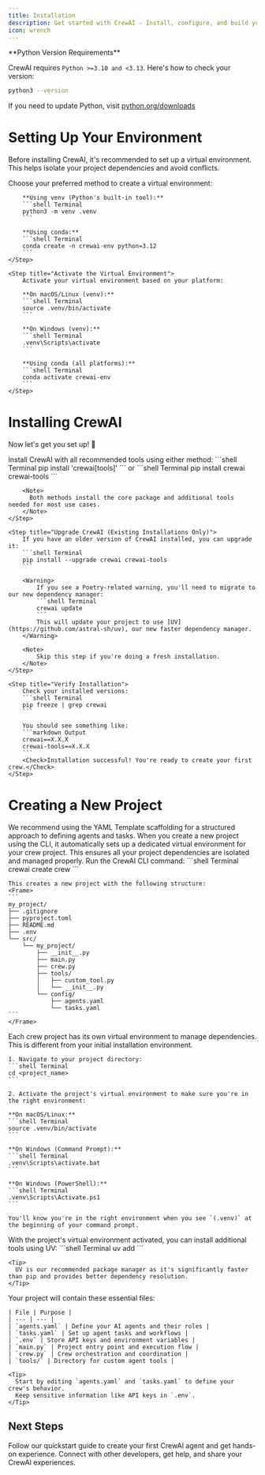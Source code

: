 ```yaml
---
title: Installation
description: Get started with CrewAI - Install, configure, and build your first AI crew
icon: wrench
---
```


<Note>
  **Python Version Requirements**
  
  CrewAI requires `Python >=3.10 and <3.13`. Here's how to check your version:
  ```bash
  python3 --version
  ```
  
  If you need to update Python, visit [python.org/downloads](https://python.org/downloads)
</Note>

# Setting Up Your Environment

Before installing CrewAI, it's recommended to set up a virtual environment. This helps isolate your project dependencies and avoid conflicts.

<Steps>
    <Step title="Create a Virtual Environment">
        Choose your preferred method to create a virtual environment:

        **Using venv (Python's built-in tool):**
        ```shell Terminal
        python3 -m venv .venv
        ```

        **Using conda:**
        ```shell Terminal
        conda create -n crewai-env python=3.12
        ```
    </Step>

    <Step title="Activate the Virtual Environment">
        Activate your virtual environment based on your platform:

        **On macOS/Linux (venv):**
        ```shell Terminal
        source .venv/bin/activate
        ```

        **On Windows (venv):**
        ```shell Terminal
        .venv\Scripts\activate
        ```

        **Using conda (all platforms):**
        ```shell Terminal
        conda activate crewai-env
        ```
    </Step>
</Steps>

# Installing CrewAI

Now let's get you set up! 🚀

<Steps>
    <Step title="Install CrewAI">
        Install CrewAI with all recommended tools using either method:
        ```shell Terminal
        pip install 'crewai[tools]'
        ```
        or
        ```shell Terminal
        pip install crewai crewai-tools
        ```

        <Note>
          Both methods install the core package and additional tools needed for most use cases.
        </Note>
    </Step>

    <Step title="Upgrade CrewAI (Existing Installations Only)">
        If you have an older version of CrewAI installed, you can upgrade it:
        ```shell Terminal
        pip install --upgrade crewai crewai-tools
        ```

        <Warning>
            If you see a Poetry-related warning, you'll need to migrate to our new dependency manager:
            ```shell Terminal
            crewai update
            ```
            This will update your project to use [UV](https://github.com/astral-sh/uv), our new faster dependency manager.
        </Warning>

        <Note>
            Skip this step if you're doing a fresh installation.
        </Note>
    </Step>

    <Step title="Verify Installation">
        Check your installed versions:
        ```shell Terminal
        pip freeze | grep crewai
        ```

        You should see something like:
        ```markdown Output
        crewai==X.X.X
        crewai-tools==X.X.X
        ```
        <Check>Installation successful! You're ready to create your first crew.</Check>
    </Step>
</Steps>

# Creating a New Project

<Tip>
  We recommend using the YAML Template scaffolding for a structured approach to defining agents and tasks.
  When you create a new project using the CLI, it automatically sets up a dedicated virtual environment for your crew project.
  This ensures all your project dependencies are isolated and managed properly.
</Tip>

<Steps>
  <Step title="Generate Project Structure">
    Run the CrewAI CLI command:
    ```shell Terminal
    crewai create crew <project_name>
    ```

    This creates a new project with the following structure:
    <Frame>
    ```
    my_project/
    ├── .gitignore
    ├── pyproject.toml
    ├── README.md
    ├── .env
    └── src/
        └── my_project/
            ├── __init__.py
            ├── main.py
            ├── crew.py
            ├── tools/
            │   ├── custom_tool.py
            │   └── __init__.py
            └── config/
                ├── agents.yaml
                └── tasks.yaml
    ```
    </Frame>
  </Step>

  <Step title="Activate Project Environment">
    <Note>
      Each crew project has its own virtual environment to manage dependencies. This is different from your initial installation environment.
    </Note>

    1. Navigate to your project directory:
    ```shell Terminal
    cd <project_name>
    ```

    2. Activate the project's virtual environment to make sure you're in the right environment:

    **On macOS/Linux:**
    ```shell Terminal
    source .venv/bin/activate
    ```

    **On Windows (Command Prompt):**
    ```shell Terminal
    .venv\Scripts\activate.bat
    ```

    **On Windows (PowerShell):**
    ```shell Terminal
    .venv\Scripts\Activate.ps1
    ```

    You'll know you're in the right environment when you see `(.venv)` at the beginning of your command prompt.
  </Step>

  <Step title="Install Additional Tools">
    With the project's virtual environment activated, you can install additional tools using UV:
    ```shell Terminal
    uv add <tool-name>
    ```

    <Tip>
      UV is our recommended package manager as it's significantly faster than pip and provides better dependency resolution.
    </Tip>
  </Step>

  <Step title="Customize Your Project">
    Your project will contain these essential files:

    | File | Purpose |
    | --- | --- |
    | `agents.yaml` | Define your AI agents and their roles |
    | `tasks.yaml` | Set up agent tasks and workflows |
    | `.env` | Store API keys and environment variables |
    | `main.py` | Project entry point and execution flow |
    | `crew.py` | Crew orchestration and coordination |
    | `tools/` | Directory for custom agent tools |

    <Tip>
      Start by editing `agents.yaml` and `tasks.yaml` to define your crew's behavior.
      Keep sensitive information like API keys in `.env`.
    </Tip>
  </Step>
</Steps>

## Next Steps

<CardGroup cols={2}>
  <Card
    title="Build Your First Agent"
    icon="code"
    href="/quickstart"
  >
    Follow our quickstart guide to create your first CrewAI agent and get hands-on experience.
  </Card>
  <Card
    title="Join the Community"
    icon="comments"
    href="https://community.crewai.com"
  >
    Connect with other developers, get help, and share your CrewAI experiences.
  </Card>
</CardGroup>
